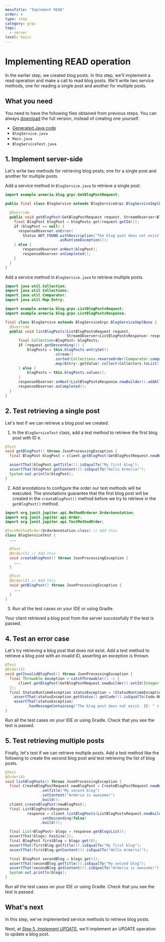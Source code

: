 ```yaml
---
menuTitle: "Implement READ"
order: 4
type: step
category: grpc
tags:
  - server
level: basic
---
```


# Implementing READ operation

In the earlier step, we created blog posts.
In this step, we'll implement a read operation and make a call to read blog posts.
We'll write two service methods, one for reading a single post and another for multiple posts.

<TutorialSteps current={4} />

## What you need

You need to have the following files obtained from previous steps.
You can always [download](https://github.com/line/armeria-examples/tree/main/tutorials/grpc) the full version, instead of creating one yourself.

- [Generated Java code](/tutorials/grpc/blog/define-service#6-compile-the-proto-file)
- `BlogService.java`
- `Main.java`
- `BlogServiceTest.java`

## 1. Implement server-side

Let's write two methods for retrieving blog posts; one for a single post and
another for multiple posts.

<Tabs>
<TabPane tab="Single post" key="1">

Add a service method in `BlogService.java` to retrieve a single post.

```java filename=BlogService.java
import example.armeria.blog.grpc.GetBlogPostRequest;

public final class BlogService extends BlogServiceGrpc.BlogServiceImplBase {

  @Override
  public void getBlogPost(GetBlogPostRequest request, StreamObserver<BlogPost> responseObserver) {
    final BlogPost blogPost = blogPosts.get(request.getId());
    if (blogPost == null) {
      responseObserver.onError(
        Status.NOT_FOUND.withDescription("The blog post does not exist. ID: " + request.getId())
                        .asRuntimeException());
    } else {
        responseObserver.onNext(blogPost);
        responseObserver.onCompleted();
    }
  }
}
```

</TabPane>
<TabPane tab="Multiple posts" key="2">

Add a service method in `BlogService.java` to retrieve multiple posts.

```java filename=BlogService.java
import java.util.Collection;
import java.util.Collections;
import java.util.Comparator;
import java.util.Map.Entry;

import example.armeria.blog.grpc.ListBlogPostsRequest;
import example.armeria.blog.grpc.ListBlogPostsResponse;

final class BlogService extends BlogServiceGrpc.BlogServiceImplBase {
  @Override
  public void listBlogPosts(ListBlogPostsRequest request,
                            StreamObserver<ListBlogPostsResponse> responseObserver) {
      final Collection<BlogPost> blogPosts;
      if (request.getDescending()) {
          blogPosts = this.blogPosts.entrySet()
                      .stream()
                      .sorted(Collections.reverseOrder(Comparator.comparingInt(Entry::getKey)))
                      .map(Entry::getValue).collect(Collectors.toList());
      } else {
          blogPosts = this.blogPosts.values();
      }
      responseObserver.onNext(ListBlogPostsResponse.newBuilder().addAllBlogs(blogPosts).build());
      responseObserver.onCompleted();
  }
}
```

</TabPane>
</Tabs>

## 2. Test retrieving a single post

Let's test if we can retrieve a blog post we created.

1. In the `BlogServiceTest` class, add a test method to retrieve the first blog post with ID `0`.
  ```java filename=BlogServiceTest.java
  @Test
  void getBlogPost() throws JsonProcessingException {
    final BlogPost blogPost = client.getBlogPost(GetBlogPostRequest.newBuilder().setId(0).build());

    assertThat(blogPost.getTitle()).isEqualTo("My first blog");
    assertThat(blogPost.getContent()).isEqualTo("Hello Armeria!");
    System.out.println(blogPost);
  }
  ```
2. Add annotations to configure the order our test methods will be executed.
  The annotations guarantee that the first blog post will be created in the `createBlogPost()` method before we try to retrieve in the `getBlogPost()` method.
  ```java filename=BlogServiceTest.java
  import org.junit.jupiter.api.MethodOrderer.OrderAnnotation;
  import org.junit.jupiter.api.Order;
  import org.junit.jupiter.api.TestMethodOrder;

  @TestMethodOrder(OrderAnnotation.class) // Add this
  class BlogServiceTest {
    ...

    @Test
    @Order(1) // Add this
    void createBlogPost() throws JsonProcessingException {
      ...
    }

    @Test
    @Order(2) // Add this
    void getBlogPost() throws JsonProcessingException {
      ...
    }
  }
  ```
3. Run all the test cases on your IDE or using Gradle.

  Your client retrieved a blog post from the server successfully if the test is passed.

## 4. Test an error case

Let's try retrieving a blog post that does not exist.
Add a test method to retrieve a blog post with an invalid ID, asserting an exception is thrown.

```java filename=BlogServiceTest.java
@Test
@Order(3)
void getInvalidBlogPost() throws JsonProcessingException {
  final Throwable exception = catchThrowable(() -> {
      client.getBlogPost(GetBlogPostRequest.newBuilder().setId(Integer.MAX_VALUE).build());
  });
  final StatusRuntimeException statusException = (StatusRuntimeException) exception;
    assertThat(statusException.getStatus().getCode()).isEqualTo(Code.NOT_FOUND);
    assertThat(statusException)
          .hasMessageContaining("The blog post does not exist. ID: " + Integer.MAX_VALUE);
}
```

Run all the test cases on your IDE or using Gradle.
Check that you see the test is passed.

## 5. Test retrieving multiple posts

Finally, let's test if we can retrieve multiple posts.
Add a test method like the following to create the second blog post and test retrieving the list of blog posts.

```java filename=BlogServiceTest.java
@Test
@Order(4)
void listBlogPosts() throws JsonProcessingException {
  final CreateBlogPostRequest newBlogPost = CreateBlogPostRequest.newBuilder()
                .setTitle("My second blog")
                .setContent("Armeria is awesome!")
                .build();
  client.createBlogPost(newBlogPost);
  final ListBlogPostsResponse
          response = client.listBlogPosts(ListBlogPostsRequest.newBuilder()
                .setDescending(false)
                .build());

  final List<BlogPost> blogs = response.getBlogsList();
  assertThat(blogs).hasSize(2);
  final BlogPost firstBlog = blogs.get(0);
  assertThat(firstBlog.getTitle()).isEqualTo("My first blog");
  assertThat(firstBlog.getContent()).isEqualTo("Hello Armeria!");

  final BlogPost secondBlog = blogs.get(1);
  assertThat(secondBlog.getTitle()).isEqualTo("My second blog");
  assertThat(secondBlog.getContent()).isEqualTo("Armeria is awesome!");
  System.out.println(blogs);
}
```

Run all the test cases on your IDE or using Gradle.
Check that you see the test is passed.

## What's next

In this step, we've implemented service methods to retrieve blog posts.

Next, at [Step 5. Implement UPDATE](/tutorials/grpc/blog/implement-update), we'll implement an UPDATE operation to update a blog post.

<TutorialSteps current={4} />
